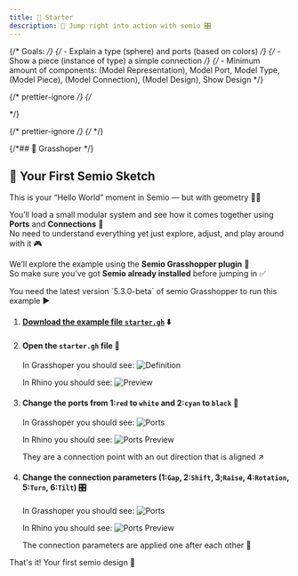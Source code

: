 ```yaml
---
title: 🥉 Starter
description: 📝 Jump right into action with semio 🎛️
---
```


{/* Goals: */}
{/* - Explain a type (sphere) and ports (based on colors) */}
{/* - Show a piece (instance of type) a simple connection */}
{/* - Minimum amount of components: (Model Representation), Model Port, Model Type, (Model Piece), (Model Connection), (Model Design), Show Design */}




{/* prettier-ignore */}
{/* <div className="pt-2">

  <Sketchpad client:load />
</div> */}

{/* prettier-ignore */}
{/* <File client:load src="../../../../../examples/geometry/representations/colorful-sphere.glb"/> */}

{/*## 🦗 Grasshoper */}

## 👋 Your First Semio Sketch

This is your “Hello World” moment in Semio — but with geometry 🔧✨

You’ll load a small modular system and see how it comes together using **Ports** and **Connections** 🧩  
No need to understand everything yet 
just explore, adjust, and play around with it 🎮  

We’ll explore the example using the **Semio Grasshopper plugin** 🦗  
So make sure you’ve got **Semio already installed** before jumping in ✅


<Aside type="caution">
  You need the latest version `5.3.0-beta` of semio Grasshopper to run this
  example ▶️
</Aside>

<Steps>

1. #### [Download the example file `starter.gh`](https://raw.githubusercontent.com/usalu/geometry/starter/starter.gh) ⬇️

2. #### Open the `starter.gh` file 📂

   In Grasshoper you should see:
   ![Definition](../../../../../assets/images/starter-grasshopper.png)

   In Rhino you should see:
   ![Preview](../../../../../assets/images/starter-grasshopper-preview.png)

3. #### Change the ports from 1:`red` to `white` and 2:`cyan` to `black` 🎨

   In Grasshoper you should see:
   ![Ports](../../../../../assets/images/starter-grasshopper-ports.png)

   In Rhino you should see:
   ![Ports Preview](../../../../../assets/images/starter-grasshopper-ports-preview.png)

   <Aside type="tip" title="👀 Do you see what ports are?">
     They are a connection point with an out direction that is aligned ↗️
   </Aside>

4. #### Change the connection parameters (1:`Gap`, 2:`Shift`, 3;`Raise`, 4:`Rotation`, 5:`Turn`, 6:`Tilt`) 🎛️

   In Grasshoper you should see:
   ![Ports](../../../../../assets/images/starter-grasshopper-connection.png)

   In Rhino you should see:
   ![Ports Preview](../../../../../assets/images/starter-grasshopper-connection-preview.png)

   <Aside type="note" title="🤯 What just happened?">
     The connection parameters are applied one after each other 🔢
   </Aside>

</Steps>

That's it! Your first semio design 🎉
